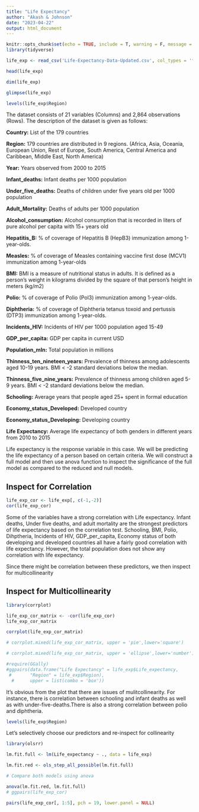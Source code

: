 ```yaml
---
title: "Life Expectancy"
author: "Akash & Johnson"
date: "2023-04-22"
output: html_document
---
```


```r
knitr::opts_chunk$set(echo = TRUE, include = T, warning = F, message = F)
library(tidyverse)
```

```r
life_exp <- read_csv('Life-Expectancy-Data-Updated.csv', col_types = 'ffnnnnnnnnnnnnnnnnnnnnn')

head(life_exp)
```
```r
dim(life_exp)

glimpse(life_exp)
```

```r
levels(life_exp$Region)
```

The dataset consists of 21 variables (Columns) and 2,864 observations (Rows). The description of the dataset is given as follows:

**Country:** List of the 179 countries

**Region:** 179 countries are distributed in 9 regions. (Africa, Asia, Oceania, European Union, Rest of Europe, South America, Central America and Caribbean, Middle East, North America)

**Year:** Years observed from 2000 to 2015

**Infant_deaths:** Infant deaths per 1000 population

**Under_five_deaths:** Deaths of children under five years old per 1000 population

**Adult_Mortality:** Deaths of adults per 1000 population

**Alcohol_consumption:** Alcohol consumption that is recorded in liters of pure alcohol per capita with 15+ years old

**Hepatitis_B:** % of coverage of Hepatitis B (HepB3) immunization among 1-year-olds.

**Measles:** % of coverage of Measles containing vaccine first dose (MCV1) immunization among 1-year-olds

**BMI:** BMI is a measure of nutritional status in adults. It is defined as a person's weight in kilograms divided by the square of that person's height in meters (kg/m2)

**Polio:** % of coverage of Polio (Pol3) immunization among 1-year-olds.

**Diphtheria:** % of coverage of Diphtheria tetanus toxoid and pertussis (DTP3) immunization among 1-year-olds.

**Incidents_HIV:** Incidents of HIV per 1000 population aged 15-49

**GDP_per_capita:** GDP per capita in current USD

**Population_mln:** Total population in millions

**Thinness_ten_nineteen_years:** Prevalence of thinness among adolescents aged 10-19 years. BMI < -2 standard deviations below the median.

**Thinness_five_nine_years:** Prevalence of thinness among children aged 5-9 years. BMI < -2 standard deviations below the median.

**Schooling:** Average years that people aged 25+ spent in formal education

**Economy_status_Developed:** Developed country

**Economy_status_Developing:** Developing country

**Life Expectancy:** Average life expectancy of both genders in different years from 2010 to 2015

Life expectancy is the response variable in this case. We will be predicting the life expectancy of a person based on certain criteria. We will construct a full model and then use anova function to inspect the significance of the full model as compared to the reduced and null models.

## Inspect for Correlation

```r
life_exp_cor <- life_exp[, c(-1,-2)]
cor(life_exp_cor)
```

Some of the variables have a strong correlation with Life expectancy. Infant deaths, Under five deaths, and adult mortality are the strongest predictors of life expectancy based on the correlation test. Schooling, BMI, Polio, Dihptheria, Incidents of HIV, GDP_per_capita, Economy status of both developing and developed countries all have a fairly good correlation with life expectancy. However, the total population does not show any correlation with life expectancy.

Since there might be correlation between these predictors, we then inspect for multicollinearity


## Inspect for Multicollinearity

```r
library(corrplot)

life_exp_cor_matrix <- -cor(life_exp_cor)
life_exp_cor_matrix

corrplot(life_exp_cor_matrix)

# corrplot.mixed(life_exp_cor_matrix, upper = 'pie',lower='square')

# corrplot.mixed(life_exp_cor_matrix, upper = 'ellipse',lower='number')

#require(GGally)
#ggpairs(data.frame("Life Expectancy" = life_exp$Life_expectancy,
 #       "Region" = life_exp$Region),
  #      upper = list(combo = 'box'))
```

It's obvious from the plot that there are issues of mulitcollinearity. For instance, there is correlation between schooling and infant deaths as well as with under-five-deaths.There is also a strong correlation between polio and diphtheria.

```r
levels(life_exp$Region)
```


Let's selectively choose our predictors and re-inspect for collinearity

```r
library(olsrr)

lm.fit.full <- lm(Life_expectancy ~ ., data = life_exp)

lm.fit.red <- ols_step_all_possible(lm.fit.full)

# Compare both models using anova

anova(lm.fit.red, lm.fit.full)
# ggpairs(life_exp_cor)
```
```r
pairs(life_exp_cor[, 1:5], pch = 19, lower.panel = NULL)
```


